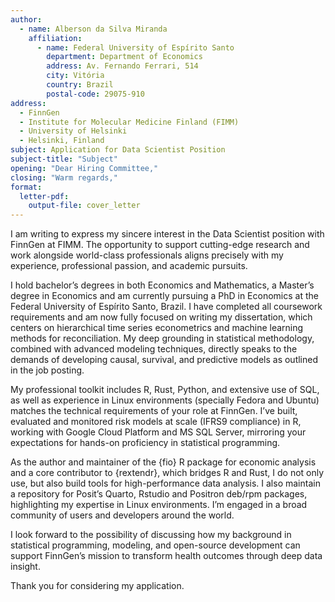 ```yaml
---
author:
  - name: Alberson da Silva Miranda
    affiliation:
      - name: Federal University of Espírito Santo
        department: Department of Economics
        address: Av. Fernando Ferrari, 514
        city: Vitória
        country: Brazil
        postal-code: 29075-910
address:
  - FinnGen
  - Institute for Molecular Medicine Finland (FIMM)
  - University of Helsinki
  - Helsinki, Finland
subject: Application for Data Scientist Position
subject-title: "Subject"
opening: "Dear Hiring Committee,"
closing: "Warm regards,"
format:
  letter-pdf:
    output-file: cover_letter
---
```


I am writing to express my sincere interest in the Data Scientist position with FinnGen at FIMM. The opportunity to support cutting-edge research and work alongside world-class professionals aligns precisely with my experience, professional passion, and academic pursuits.

I hold bachelor's degrees in both Economics and Mathematics, a Master’s degree in Economics and am currently pursuing a PhD in Economics at the Federal University of Espírito Santo, Brazil. I have completed all coursework requirements and am now fully focused on writing my dissertation, which centers on hierarchical time series econometrics and machine learning methods for reconciliation. My deep grounding in statistical methodology, combined with advanced modeling techniques, directly speaks to the demands of developing causal, survival, and predictive models as outlined in the job posting.

My professional toolkit includes R, Rust, Python, and extensive use of SQL, as well as experience in Linux environments (specially Fedora and Ubuntu) matches the technical requirements of your role at FinnGen. I’ve built, evaluated and monitored risk models at scale (IFRS9 compliance) in R, working with Google Cloud Platform and MS SQL Server, mirroring your expectations for hands-on proficiency in statistical programming.

As the author and maintainer of the {fio} R package for economic analysis and a core contributor to {rextendr}, which bridges R and Rust, I do not only use, but also build tools for high-performance data analysis. I also maintain a repository for Posit's Quarto, Rstudio and Positron deb/rpm packages, highlighting my expertise in Linux environments. I'm engaged in a broad community of users and developers around the world.

I look forward to the possibility of discussing how my background in statistical programming, modeling, and open-source development can support FinnGen’s mission to transform health outcomes through deep data insight.

Thank you for considering my application.
